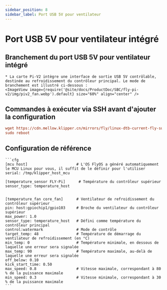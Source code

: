 ```yaml
---
sidebar_position: 8
sidebar_label: Port USB 5V pour ventilateur
---
```





# Port USB 5V pour ventilateur intégré

## Branchement du port USB 5V pour ventilateur intégré
    * La carte Pi-V2 intègre une interface de sortie USB 5V contrôlable, destinée au refroidissement du contrôleur principal. Le mode de branchement est illustré ci-dessous :
    <ImageView image={require('@site/docs/ProductDoc/SBC/fly-pi-v2/img/piv2_fan.webp').default} size="60%" align="center" />

## Commandes à exécuter via SSH avant d'ajouter la configuration
```cfg
wget https://cdn.mellow.klipper.cn/mirrors/fly/linux-dtb-current-fly-sunxi64_3.3.5_arm64.deb && sudo dpkg -i linux-dtb-current-fly-sunxi64_3.3.5_arm64.deb
sudo reboot
```

## Configuration de référence

    ```cfg
    [mcu host]                      # L'OS FlyOS a généré automatiquement le MCU Linux pour vous, il suffit de le définir pour l'utiliser           
    serial: /tmp/klipper_host_mcu 

    [temperature_sensor FLY-Pi]      # Température du contrôleur supérieur
    sensor_type: temperature_host


    [temperature_fan core_fan]      # Ventilateur de refroidissement du contrôleur supérieur
    pin: host:gpiochip1/gpio103     # Broche du ventilateur du contrôleur supérieur
    max_power: 1.0
    sensor_type: temperature_host   # Défini comme température du contrôleur principal
    control:watermark               # Mode de contrôle
    target_temp: 48                 # Température de démarrage du ventilateur de refroidissement (en °C)
    min_temp: 0                     # Température minimale, en dessous de laquelle une erreur sera signalée
    max_temp: 90                    # Température maximale, au-delà de laquelle une erreur sera signalée
    off_below: 0.10
    kick_start_time: 0.50
    max_speed: 0.8                  # Vitesse maximale, correspondant à 80 % de la puissance maximale
    min_speed: 0.3                  # Vitesse minimale, correspondant à 30 % de la puissance maximale
    ```
